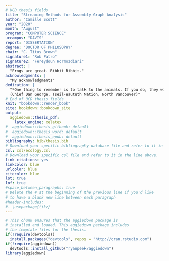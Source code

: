 ```yaml
---
# UCD thesis fields
title: "Streaming Methods for Assembly Graph Analysis"
author: "Camille Scott"
year: "2020"
month: "August"
program: "COMPUTER SCIENCE"
uccampus: "DAVIS"
report: "DISSERTATION"
degree: "DOCTOR OF PHILOSOPHY"
chair: "C. Titus Brown"
signature1: "Rob Patro"
signature2: "Fereydoun Hormozdiari"
abstract: |
  "Frogs are great. Ribbit Ribbit."
acknowledgments: |
  "My acknowledgments"
dedication: |
  "*One thing to remember is to talk to the animals. If you do, they will talk back to you. But if you don’t talk to them, they won’t talk back to you, then you won’t understand. And when you don’t understand, you will fear, and when you fear, you will destroy the animals, and if you destroy the animals, you will destroy yourself*"    
  (Chief Dan George, Tseil-Waututh Nation, North Vancouver)"
# End of UCD thesis fields
knit: "bookdown::render_book"
site: bookdown::bookdown_site
output: 
  aggiedown::thesis_pdf: 
    latex_engine: xelatex
#  aggiedown::thesis_gitbook: default
#  aggiedown::thesis_word: default
#  aggiedown::thesis_epub: default
bibliography: bib/thesis.bib
# Download your specific bibliography database file and refer to it in the line above.
csl: csl/ecology.csl
# Download your specific csl file and refer to it in the line above.
link-citations: yes
linkcolor: blue
urlcolor: blue
citecolor: blue
lot: true
lof: true
#space_between_paragraphs: true
# Delete the # at the beginning of the previous line if you'd like
# to have a blank new line between each paragraph
#header-includes:
#- \usepackage{tikz}
---
```


<!--
Above is the YAML (YAML Ain't Markup Language) header that includes a lot of metadata used to produce the document.  Be careful with spacing in this header!

If you'd like to include a comment that won't be produced in your resulting file enclose it in a block like this.
-->

<!--
If you receive a duplicate label error after knitting, make sure to delete the index.Rmd file and then knit again.
-->

```r
# This chunk ensures that the aggiedown package is
# installed and loaded. This aggiedown package includes
# the template files for the thesis.
if(!require(devtools))
  install.packages("devtools", repos = "http://cran.rstudio.com")
if(!require(aggiedown))
  devtools::install_github("ryanpeek/aggiedown")
library(aggiedown)
```

